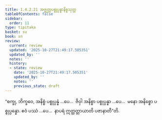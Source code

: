```yaml
---
title: 1.4.2.21 အဇ္ဈတ္တပစ္စုပ္ပန္နာနိစ္စသုတ္တ
tableOfContents: false
sidebar:
  order: 11
type: tipitaka
basket: su
book: sn
review:
  current: review
  updated: '2025-10-27T21:49:17.505351'
  updated_by: ''
  notes: ''
  history:
  - state: review
    date: '2025-10-27T21:49:17.505351'
    updated_by: ''
    notes: ''
    previous_state: draft
---
```



<ReviewStatus review={frontmatter.review} showDetails={true} />

<HypothesisAnnotation frontmatter={frontmatter} />

<DynamicBreadcrumb />

<Division number="188" book="sn" e="ch" v="18" p="307">

<Paragraph number="900" book="sn">
“စက္ခု, ဘိက္ခဝေ, အနိစ္စံ ပစ္စုပ္ပန္နံ …ပေ…  ဇိဝှါ အနိစ္စာ ပစ္စုပ္ပန္နာ …ပေ…  မနော အနိစ္စော ပစ္စုပ္ပန္နော. ဧဝံ ပဿံ …ပေ…  နာပရံ ဣတ္ထတ္တာယာတိ ပဇာနာတီ”တိ.
</Paragraph>
</Division>